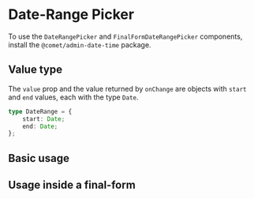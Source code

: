 
<Meta title="Docs/Components/Date & Time Pickers/Date-Range Picker" />

# Date-Range Picker

To use the `DateRangePicker` and `FinalFormDateRangePicker` components, install the `@comet/admin-date-time` package.

## Value type

The `value` prop and the value returned by `onChange` are objects with `start` and `end` values, each with the type `Date`.

```ts
type DateRange = {
    start: Date;
    end: Date;
};
```

<DatePickerLocalisation />

## Basic usage

<Canvas>
    <Story id="stories-components-date-time-pickers-date-range-picker--basic" />
</Canvas>

## Usage inside a final-form

<Canvas>
    <Story id="stories-components-date-time-pickers-date-range-picker--final-form" />
</Canvas>
